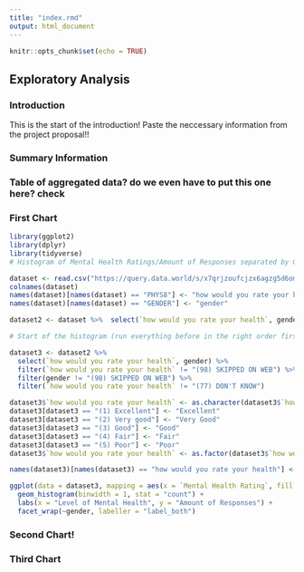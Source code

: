 ```yaml
---
title: "index.rmd"
output: html_document
---
```


```r
knitr::opts_chunk$set(echo = TRUE)
```

## Exploratory Analysis

### Introduction 

This is the start of the introduction! Paste the neccessary information from
the project proposal!!


### Summary Information

### Table of aggregated data? do we even have to put this one here? check

### First Chart

```r
library(ggplot2)
library(dplyr)
library(tidyverse)
# Histogram of Mental Health Ratings/Amount of Responses separated by Gender----

dataset <- read.csv("https://query.data.world/s/x7qrjzoufcjzx6agzg5d6omncpzup7", header=TRUE, stringsAsFactors=FALSE)
colnames(dataset)
names(dataset)[names(dataset) == "PHYS8"] <- "how would you rate your health"
names(dataset)[names(dataset) == "GENDER"] <- "gender"

dataset2 <- dataset %>%  select(`how would you rate your health`, gender)
```
```r

# Start of the histogram (run everything before in the right order first)

dataset3 <- dataset2 %>%
  select(`how would you rate your health`, gender) %>%
  filter(`how would you rate your health` != "(98) SKIPPED ON WEB") %>%
  filter(gender != "(98) SKIPPED ON WEB") %>%
  filter(`how would you rate your health` != "(77) DON'T KNOW")

dataset3$`how would you rate your health` <- as.character(dataset3$`how would you rate your health`)
dataset3[dataset3 == "(1) Excellent"] <- "Excellent"
dataset3[dataset3 == "(2) Very good"] <- "Very Good"
dataset3[dataset3 == "(3) Good"] <- "Good"
dataset3[dataset3 == "(4) Fair"] <- "Fair"
dataset3[dataset3 == "(5) Poor"] <- "Poor"
dataset3$`how would you rate your health` <- as.factor(dataset3$`how would you rate your health`)

names(dataset3)[names(dataset3) == "how would you rate your health"] <- "Mental Health Rating"

ggplot(data = dataset3, mapping = aes(x = `Mental Health Rating`, fill = `Mental Health Rating`)) + 
  geom_histogram(binwidth = 1, stat = "count") +
  labs(x = "Level of Mental Health", y = "Amount of Responses") +
  facet_wrap(~gender, labeller = "label_both") 
```

### Second Chart!


### Third Chart
